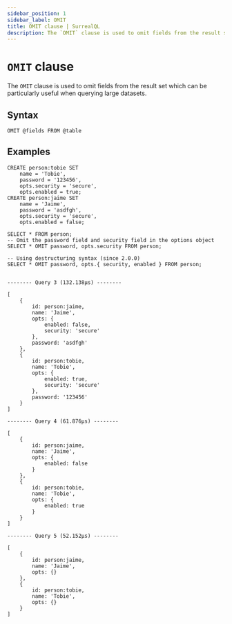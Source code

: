 ```yaml
---
sidebar_position: 1
sidebar_label: OMIT
title: OMIT clause | SurrealQL
description: The `OMIT` clause is used to omit fields from the result set 
---
```


# `OMIT` clause

The `OMIT` clause is used to omit fields from the result set which can be particularly useful when querying large datasets.

## Syntax

```syntax title="Clause Syntax"
OMIT @fields FROM @table
```

## Examples

```surql
CREATE person:tobie SET
	name = 'Tobie',
	password = '123456',
	opts.security = 'secure',
	opts.enabled = true;
CREATE person:jaime SET
	name = 'Jaime',
	password = 'asdfgh',
	opts.security = 'secure',
	opts.enabled = false;

SELECT * FROM person;
-- Omit the password field and security field in the options object
SELECT * OMIT password, opts.security FROM person;

-- Using destructuring syntax (since 2.0.0)
SELECT * OMIT password, opts.{ security, enabled } FROM person;
```

```surql title= "Return fields"

-------- Query 3 (132.138µs) --------

[
	{
		id: person:jaime,
		name: 'Jaime',
		opts: {
			enabled: false,
			security: 'secure'
		},
		password: 'asdfgh'
	},
	{
		id: person:tobie,
		name: 'Tobie',
		opts: {
			enabled: true,
			security: 'secure'
		},
		password: '123456'
	}
]

-------- Query 4 (61.876µs) --------

[
	{
		id: person:jaime,
		name: 'Jaime',
		opts: {
			enabled: false
		}
	},
	{
		id: person:tobie,
		name: 'Tobie',
		opts: {
			enabled: true
		}
	}
]

-------- Query 5 (52.152µs) --------

[
	{
		id: person:jaime,
		name: 'Jaime',
		opts: {}
	},
	{
		id: person:tobie,
		name: 'Tobie',
		opts: {}
	}
]
```


